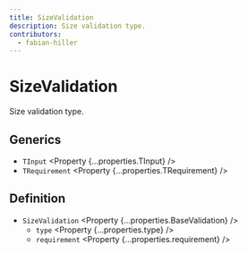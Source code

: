 ```yaml
---
title: SizeValidation
description: Size validation type.
contributors:
  - fabian-hiller
---
```



# SizeValidation

Size validation type.

## Generics

- `TInput` <Property {...properties.TInput} />
- `TRequirement` <Property {...properties.TRequirement} />

## Definition

- `SizeValidation` <Property {...properties.BaseValidation} />
  - `type` <Property {...properties.type} />
  - `requirement` <Property {...properties.requirement} />
